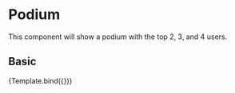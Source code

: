 
<Meta title="Components/Content/Podium" component={Podium} />

# Podium

This component will show a podium with the top 2, 3, and 4 users.

<Props of={Podium} />


## Basic

<Canvas>
  <Story
    name="Basic"
    args={{
      users: [
        {
          userImg:
            'https://elireview.com/wp-content/uploads/2016/12/reed-profile-square.jpg',
          userColor: 'red',
          username: 'marinasc',
          userPoints: '120',
        },
        {
          userImg:
            'https://encrypted-tbn0.gstatic.com/images?q=tbn:ANd9GcTX48DTma6JzBvRjAy2fQRZMXZmWq5iNlVryn0S7oc&s',
          userColor: 'green',
          username: 'ricardo84',
          userPoints: '180',
        },
        {
          userImg:
            'https://profilemagazine.com/wp-content/uploads/2020/04/Ajmere-Dale-Square-thumbnail.jpg',
          userColor: 'blue',
          username: 'gonzalo00',
          userPoints: '100',
        },
      ],
    }}
  >
    {Template.bind({})}
  </Story>
  <ArgsTable story="Basic" />
</Canvas>
